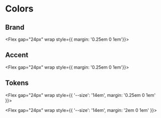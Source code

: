 

<Meta title="Colors" />


# Colors

## Brand

<Grid block gap="24px">
  <Flex gap="24px" wrap style={{ margin: '0.25em 0 1em'}}>
    <Color
      title="Primary"
      subtitle="Ribbon Blue"
      token="PRIMARY"
      value={colors.PRIMARY}
    />
    <Color
      title="Secondary"
      subtitle="Hawkes Blue"
      token="SECONDARY"
      value={colors.SECONDARY}
    />
    <Color
      title="Tertiary"
      subtitle="Cadet Blue"
      token="TERTIARY"
      value={colors.TERTIARY}
    />
  </Flex>

  [//]: # (Dark)
  <Flex gap="24px" wrap style={{ margin: '0.25em 0 1em'}}>
    <Color
      title="Tertiary"
      subtitle="Waterloo Gray"
      token="DARK_TERTIARY"
      value={colors.DARK_TERTIARY}
      theme="dark"
    />
  </Flex>
</Grid>


## Accent

<Flex gap="24px" wrap style={{ margin: '0.25em 0 1em'}}>
  <Color
    title="Notice"
    token="NOTICE"
    subtitle="Ribbon Blue"
    value={colors.NOTICE}
  />
  <Color
    title="Success"
    token="SUCCESS"
    subtitle="Caribbean Green"
    value={colors.SUCCESS}
  />
  <Color
    title="Warning"
    token="WARNING"
    subtitle="Amber Orange"
    value={colors.WARNING}
  />
  <Color
    title="Danger"
    token="DANGER"
    subtitle="Radical Red"
    value={colors.DANGER}
  />
</Flex>


## Tokens

<Flex gap="24px" wrap style={{ '--size': '14em', margin: '0.25em 0 1em' }}>
  <Color
    title="Background / Primary"
    token="BACKGROUND_PRIMARY"
    subtitle="White"
    value={colors.BACKGROUND_PRIMARY}
  />
  <Color
    title="Background / Secondary"
    token="BACKGROUND_SECONDARY"
    subtitle="Porcelain Gray"
    value={colors.BACKGROUND_SECONDARY}
  />

  <Color
    title="Element / Primary"
    token="ELEMENT_PRIMARY"
    subtitle="Ribbon Blue"
    value={colors.ELEMENT_PRIMARY}
  />
  <Color
    title="Element / Secondary"
    token="ELEMENT_SECONDARY"
    subtitle="Hawkes Blue"
    value={colors.ELEMENT_SECONDARY}
  />
  <Color
    title="Element / Tertiary"
    token="ELEMENT_TERTIARY"
    subtitle="Cadet Blue"
    value={colors.ELEMENT_TERTIARY}
  />
  <Color
    title="Element / Active"
    token="ELEMENT_ACTIVE"
    subtitle="Science Blue"
    value={colors.ELEMENT_ACTIVE}
  />
  <Color
    title="Element / Disabled"
    token="ELEMENT_DISABLED"
    subtitle="Geyser Gray"
    value={colors.ELEMENT_DISABLED}
  />
  <Color
    title="Element / Focus"
    token="ELEMENT_FOCUS"
    subtitle="Dodger Blue"
    value={colors.ELEMENT_FOCUS}
  />

  <Color
    title="Text / Primary"
    token="TEXT_PRIMARY"
    subtitle="Haiti Blue"
    value={colors.TEXT_PRIMARY}
  />
  <Color
    title="Text / Secondary"
    token="TEXT_SECONDARY"
    subtitle="Hawkes Blue"
    value={colors.TEXT_SECONDARY}
  />
</Flex>



[//]: # (Dark)

<Flex gap="24px" wrap style={{ '--size': '14em', margin: '2em 0 1em' }}>
  <Color
    title="Background / Primary"
    token="DARK_BACKGROUND_PRIMARY"
    subtitle="Vulcan Blue"
    value={colors.DARK_BACKGROUND_PRIMARY}
    theme="dark"
  />
  <Color
    title="Background / Secondary"
    token="DARK_BACKGROUND_SECONDARY"
    subtitle="Ebony Blue"
    value={colors.DARK_BACKGROUND_SECONDARY}
    theme="dark"
  />

  <Color
    title="Element / Tertiary"
    token="DARK_ELEMENT_TERTIARY"
    subtitle="Waterloo Gray"
    value={colors.DARK_ELEMENT_TERTIARY}
    theme="dark"
  />
  <Color
    title="Element / Disabled"
    token="DARK_ELEMENT_DISABLED"
    subtitle="Trout Gray"
    value={colors.DARK_ELEMENT_DISABLED}
    theme="dark"
  />
  <Color
    title="Element / Focus"
    token="DARK_ELEMENT_FOCUS"
    subtitle="Denim Blue"
    value={colors.DARK_ELEMENT_FOCUS}
    theme="dark"
  />
</Flex>
